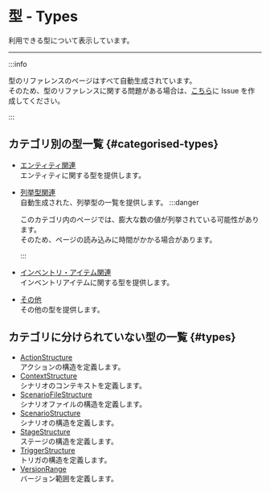 # 型 - Types

利用できる型について表示しています。

---

:::info

型のリファレンスのページはすべて自動生成されています。  
そのため、型のリファレンスに関する問題がある場合は、[こちら](https://github.com/teamkun/scenamatica)に Issue を作成してください。

:::

## カテゴリ別の型一覧 {#categorised-types}

+ [エンティティ関連](/references/types/entities)  
  エンティティに関する型を提供します。
+ [列挙型関連](/references/types/enums)  
  自動生成された、列挙型の一覧を提供します。
  :::danger
  
  このカテゴリ内のページでは、膨大な数の値が列挙されている可能性があります。  
  そのため、ページの読み込みに時間がかかる場合があります。
  
  :::
+ [インベントリ・アイテム関連](/references/types/inventory_items)  
  インベントリアイテムに関する型を提供します。
+ [その他](/references/types/miscs)  
  その他の型を提供します。
  
## カテゴリに分けられていない型の一覧 {#types}

+ [ActionStructure](/references/types/ActionStructure)  
  アクションの構造を定義します。
+ [ContextStructure](/references/types/ContextStructure)  
  シナリオのコンテキストを定義します。
+ [ScenarioFileStructure](/references/types/ScenarioFileStructure)  
  シナリオファイルの構造を定義します。
+ [ScenarioStructure](/references/types/ScenarioStructure)  
  シナリオの構造を定義します。
+ [StageStructure](/references/types/StageStructure)  
  ステージの構造を定義します。
+ [TriggerStructure](/references/types/TriggerStructure)  
  トリガの構造を定義します。
+ [VersionRange](/references/types/VersionRange)  
  バージョン範囲を定義します。
